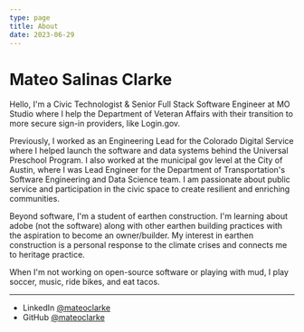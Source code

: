 ```yaml
---
type: page
title: About
date: 2023-06-29
---
```


# Mateo Salinas Clarke

Hello, I'm a Civic Technologist & Senior Full Stack Software Engineer at MO Studio where I help the Department of Veteran Affairs with their transition to more secure sign-in providers, like Login.gov.

Previously, I worked as an Engineering Lead for the Colorado Digital Service where I helped launch the software and data systems behind the Universal Preschool Program. I also worked at the municipal gov level at the City of Austin, where I was Lead Engineer for the Department of Transportation's Software Engineering and Data Science team. I am passionate about public service and participation in the civic space to create resilient and enriching communities.

Beyond software, I'm a student of earthen construction. I'm learning about adobe (not the software) along with other earthen building practices with the aspiration to become an owner/builder. My interest in earthen construction is a personal response to the climate crises and connects me to heritage practice.

When I'm not working on open-source software or playing with mud, I play soccer, music, ride bikes, and eat tacos.

---

- LinkedIn [@mateoclarke](https://www.linkedin.com/in/mateoclarke/)
- GitHub [@mateoclarke](https://github.com/mateoclarke)
